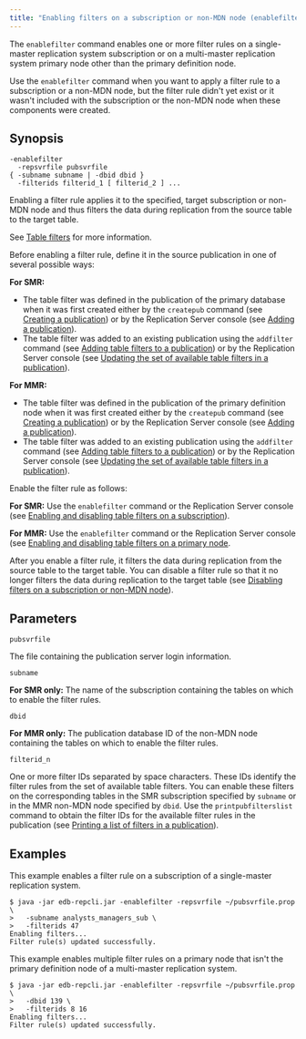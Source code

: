 ```yaml
---
title: "Enabling filters on a subscription or non-MDN node (enablefilter)"
---
```


<div id="enable_filters_on_subscription_or_non_pdn_node" class="registered_link"></div>

The `enablefilter` command enables one or more filter rules on a single-master replication system subscription or on a multi-master replication system primary node other than the primary definition node.

Use the `enablefilter` command when you want to apply a filter rule to a subscription or a non-MDN node, but the filter rule didn't yet exist or it wasn't included with the subscription or the non-MDN node when these components were created.

## Synopsis

```text
-enablefilter
  -repsvrfile pubsvrfile
{ -subname subname | -dbid dbid }
  -filterids filterid_1 [ filterid_2 ] ...
```

Enabling a filter rule applies it to the specified, target subscription or non-MDN node and thus filters the data during replication from the source table to the target table.

See [Table filters](../../02_overview/02_replication_concepts_and_definitions/13_table_filters/#table_filters) for more information.

Before enabling a filter rule, define it in the source publication in one of several possible ways:

**For SMR:**

-   The table filter was defined in the publication of the primary database when it was first created either by the `createpub` command (see [Creating a publication](14_creating_publication_cli/#creating_publication_cli)) or by the Replication Server console (see [Adding a publication](../../05_smr_operation/02_creating_publication/03_adding_publication/#adding_publication)).
-   The table filter was added to an existing publication using the `addfilter` command (see [Adding table filters to a publication](20_adding_tablefilters_to_publication/#adding_tablefilters_to_publication)) or by the Replication Server console (see [Updating the set of available table filters in a publication](../../07_common_operations/06_managing_publication/04_updating_table_filters_in_pub/#updating_table_filters_in_pub)).

**For MMR:**

-   The table filter was defined in the publication of the primary definition node when it was first created either by the `createpub` command (see [Creating a publication](14_creating_publication_cli/#creating_publication_cli)) or by the Replication Server console (see [Adding a publication](../../06_mmr_operation/02_creating_publication_mmr/#add_pub_mmr)).
-   The table filter was added to an existing publication using the `addfilter` command (see [Adding table filters to a publication](20_adding_tablefilters_to_publication/#adding_tablefilters_to_publication)) or by the Replication Server console (see [Updating the set of available table filters in a publication](../../07_common_operations/06_managing_publication/04_updating_table_filters_in_pub/#updating_table_filters_in_pub)).

Enable the filter rule as follows:

**For SMR:** Use the `enablefilter` command or the Replication Server console (see [Enabling and disabling table filters on a subscription](../../05_smr_operation/05_managing_subscription/04_enable_filters_on_subscription/#enable_filters_on_subscription)).

**For MMR:** Use the `enablefilter` command or the Replication Server console (see [Enabling and disabling table filters on a primary node](../../06_mmr_operation/09_enable_disable_table_filters/#enable_disable_table_filters).

After you enable a filter rule, it filters the data during replication from the source table to the target table. You can disable a filter rule so that it no longer filters the data during replication to the target table (see [Disabling filters on a subscription or non-MDN node](39_disable_filters_on_subscription_or_non_pdn_node/#disable_filters_on_subscription_or_non_pdn_node)).

## Parameters

`pubsvrfile`

The file containing the publication server login information.

`subname`

**For SMR only:** The name of the subscription containing the tables on which to enable the filter rules.

`dbid`

**For MMR only:** The publication database ID of the non-MDN node containing the tables on which to enable the filter rules.

`filterid_n`

One or more filter IDs separated by space characters. These IDs identify the filter rules from the set of available table filters. You can enable these filters on the corresponding tables in the SMR subscription specified by `subname` or in the MMR non-MDN node specified by `dbid`. Use the `printpubfilterslist` command to obtain the filter IDs for the available filter rules in the publication (see [Printing a list of filters in a publication](17_print_publications_filters_list/#print_publications_filters_list)).

## Examples

This example enables a filter rule on a subscription of a single-master replication system.

```text
$ java -jar edb-repcli.jar -enablefilter -repsvrfile ~/pubsvrfile.prop \
>   -subname analysts_managers_sub \
>   -filterids 47
Enabling filters...
Filter rule(s) updated successfully.
```

This example enables multiple filter rules on a primary node that isn't the primary definition node of a multi-master replication system.

```text
$ java -jar edb-repcli.jar -enablefilter -repsvrfile ~/pubsvrfile.prop \
>   -dbid 139 \
>   -filterids 8 16
Enabling filters...
Filter rule(s) updated successfully.
```
